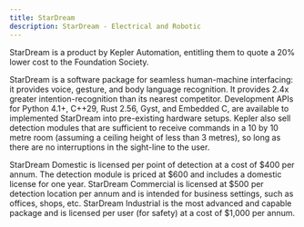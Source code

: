 ```yaml
---
title: StarDream
description: StarDream - Electrical and Robotic
---
```


StarDream is a product by Kepler Automation, entitling them to quote a 20% lower cost to the Foundation Society.

StarDream is a software package for seamless human-machine interfacing: it provides voice, gesture, and body language recognition. It provides 2.4x greater intention-recognition than its nearest competitor. Development APIs for Python 4.1+, C++29, Rust 2.56, Gyst, and Embedded C, are available to implemented StarDream into pre-existing hardware setups. Kepler also sell detection modules that are sufficient to receive commands in a 10 by 10 metre room (assuming a ceiling height of less than 3 metres), so long as there are no interruptions in the sight-line to the user.

StarDream Domestic is licensed per point of detection at a cost of $400 per annum. The detection module is priced at $600 and includes a domestic license for one year. StarDream Commercial is licensed at $500 per detection location per annum and is intended for business settings, such as offices, shops, etc. StarDream Industrial is the most advanced and capable package and is licensed per user (for safety) at a cost of $1,000 per annum.
